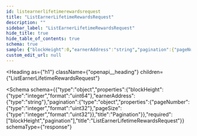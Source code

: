 ```yaml
---
id: listearnerlifetimerewardsrequest
title: "ListEarnerLifetimeRewardsRequest"
description: ""
sidebar_label: "ListEarnerLifetimeRewardsRequest"
hide_title: true
hide_table_of_contents: true
schema: true
sample: {"blockHeight":0,"earnerAddress":"string","pagination":{"pageNumber":0,"pageSize":0}}
custom_edit_url: null
---
```



<Heading
  as={"h1"}
  className={"openapi__heading"}
  children={"ListEarnerLifetimeRewardsRequest"}
>
</Heading>





<Schema
  schema={{"type":"object","properties":{"blockHeight":{"type":"integer","format":"uint64"},"earnerAddress":{"type":"string"},"pagination":{"type":"object","properties":{"pageNumber":{"type":"integer","format":"uint32"},"pageSize":{"type":"integer","format":"uint32"}},"title":"Pagination"}},"required":["blockHeight","pagination"],"title":"ListEarnerLifetimeRewardsRequest"}}
  schemaType={"response"}
>
  
</Schema>
            